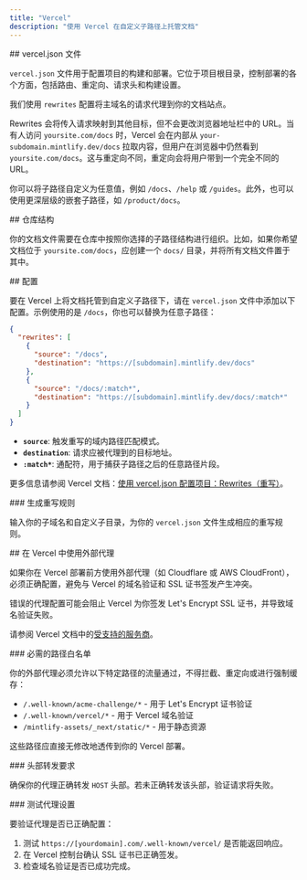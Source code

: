 ```yaml
---
title: "Vercel"
description: "使用 Vercel 在自定义子路径上托管文档"
---
```




<div id="verceljson-file">
  ## vercel.json 文件
</div>

`vercel.json` 文件用于配置项目的构建和部署。它位于项目根目录，控制部署的各个方面，包括路由、重定向、请求头和构建设置。

我们使用 `rewrites` 配置将主域名的请求代理到你的文档站点。

Rewrites 会将传入请求映射到其他目标，但不会更改浏览器地址栏中的 URL。当有人访问 `yoursite.com/docs` 时，Vercel 会在内部从 `your-subdomain.mintlify.dev/docs` 拉取内容，但用户在浏览器中仍然看到 `yoursite.com/docs`。这与重定向不同，重定向会将用户带到一个完全不同的 URL。

你可以将子路径自定义为任意值，例如 `/docs`、`/help` 或 `/guides`。此外，也可以使用更深层级的嵌套子路径，如 `/product/docs`。

<div id="repository-structure">
  ## 仓库结构
</div>

你的文档文件需要在仓库中按照你选择的子路径结构进行组织。比如，如果你希望文档位于 `yoursite.com/docs`，应创建一个 `docs/` 目录，并将所有文档文件置于其中。

<div id="configuration">
  ## 配置
</div>

要在 Vercel 上将文档托管到自定义子路径下，请在 `vercel.json` 文件中添加以下配置。示例使用的是 `/docs`，你也可以替换为任意子路径：

```json
{
  "rewrites": [
    {
      "source": "/docs",
      "destination": "https://[subdomain].mintlify.dev/docs"
    },
    {
      "source": "/docs/:match*",
      "destination": "https://[subdomain].mintlify.dev/docs/:match*"
    }
  ]
}
```

* **`source`**: 触发重写的域内路径匹配模式。
* **`destination`**: 请求应被代理到的目标地址。
* **`:match*`**: 通配符，用于捕获子路径之后的任意路径片段。

更多信息请参阅 Vercel 文档：[使用 vercel.json 配置项目：Rewrites（重写）](https://vercel.com/docs/projects/project-configuration#rewrites)。


<div id="generate-rewrites">
  ### 生成重写规则
</div>

输入你的子域名和自定义子目录，为你的 `vercel.json` 文件生成相应的重写规则。

<VercelJsonGenerator />

<div id="using-external-proxies-with-vercel">
  ## 在 Vercel 中使用外部代理
</div>

如果你在 Vercel 部署前方使用外部代理（如 Cloudflare 或 AWS CloudFront），必须正确配置，避免与 Vercel 的域名验证和 SSL 证书签发产生冲突。

错误的代理配置可能会阻止 Vercel 为你签发 Let's Encrypt SSL 证书，并导致域名验证失败。

请参阅 Vercel 文档中的[受支持的服务商](https://vercel.com/guides/how-to-setup-verified-proxy#supported-providers-verified-proxy-lite)。

<div id="required-path-allowlist">
  ### 必需的路径白名单
</div>

你的外部代理必须允许以下特定路径的流量通过，不得拦截、重定向或进行强制缓存：

- `/.well-known/acme-challenge/*` - 用于 Let's Encrypt 证书验证
- `/.well-known/vercel/*` - 用于 Vercel 域名验证
- `/mintlify-assets/_next/static/*` - 用于静态资源

这些路径应直接无修改地透传到你的 Vercel 部署。

<div id="header-forwarding-requirements">
  ### 头部转发要求
</div>

确保你的代理正确转发 `HOST` 头部。若未正确转发该头部，验证请求将失败。

<div id="testing-your-proxy-setup">
  ### 测试代理设置
</div>

要验证代理是否已正确配置：

1. 测试 `https://[yourdomain].com/.well-known/vercel/` 是否能返回响应。
2. 在 Vercel 控制台确认 SSL 证书已正确签发。
3. 检查域名验证是否已成功完成。
